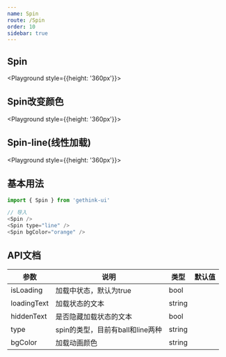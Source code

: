 ```yaml
---
name: Spin
route: /Spin
order: 10
sidebar: true
---
```



## Spin

<Playground style={{height: '360px'}}>
    <Spin />
</Playground>

## Spin改变颜色

<Playground style={{height: '360px'}}>
    <Spin bgColor="orange" />
</Playground>

## Spin-line(线性加载)

<Playground style={{height: '360px'}}>
    <Spin type="line" />
</Playground>

## 基本用法

``` js
import { Spin } from 'gethink-ui'

// 导入
<Spin />
<Spin type="line" />
<Spin bgColor="orange" />
```

## API文档
|  参数  |  说明  |  类型  |  默认值  |
|  ---   |  ---  |  ---  |  ---  |
|  isLoading  |  加载中状态，默认为true  |  bool  |  |
|  loadingText  |  加载状态的文本  |  string  |  |
|  hiddenText  |  是否隐藏加载状态的文本  |  bool  |  |
|  type  |  spin的类型，目前有ball和line两种  |  string  |  |
|  bgColor  |  加载动画颜色  |  string  |  |
